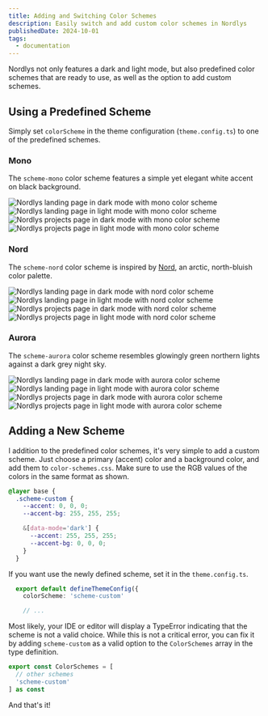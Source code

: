 ```yaml
---
title: Adding and Switching Color Schemes
description: Easily switch and add custom color schemes in Nordlys
publishedDate: 2024-10-01
tags:
  - documentation
---
```


Nordlys not only features a dark and light mode, but also predefined color schemes that are ready to use, as well as the option to add custom schemes.

## Using a Predefined Scheme

Simply set `colorScheme` in the theme configuration (`theme.config.ts`) to one of the predefined schemes.

### Mono

The `scheme-mono` color scheme features a simple yet elegant white accent on black background.


<div class="flex flex-col gap-4">
  <div class="flex justify-center gap-4 max-w-full">
    <Image class="my-0 border rounded w-[48%]" src={monoDarkLanding} alt="Nordlys landing page in dark mode with mono color scheme" />
    <Image class="my-0 border rounded w-[48%]" src={monoLightLanding} alt="Nordlys landing page in light mode with mono color scheme" />
  </div>
  <div class="flex justify-center gap-4 max-w-full">
    <Image class="my-0 border rounded w-[48%]" src={monoDarkProjects} alt="Nordlys projects page in dark mode with mono color scheme" />
    <Image class="my-0 border rounded w-[48%]" src={monoLightProjects} alt="Nordlys projects page in light mode with mono color scheme" />
  </div>
</div>

### Nord

The `scheme-nord` color scheme is inspired by [Nord](https://www.nordtheme.com/), an arctic, north-bluish color palette.


<div class="flex flex-col gap-4">
  <div class="flex justify-center gap-4 max-w-full">
    <Image class="my-0 border rounded w-[48%]" src={nordDarkLanding} alt="Nordlys landing page in dark mode with nord color scheme" />
    <Image class="my-0 border rounded w-[48%]" src={nordLightLanding} alt="Nordlys landing page in light mode with nord color scheme" />
  </div>
  <div class="flex justify-center gap-4 max-w-full">
    <Image class="my-0 border rounded w-[48%]" src={nordDarkProjects} alt="Nordlys projects page in dark mode with nord color scheme" />
    <Image class="my-0 border rounded w-[48%]" src={nordLightProjects} alt="Nordlys projects page in light mode with nord color scheme" />
  </div>
</div>

### Aurora

The `scheme-aurora` color scheme resembles glowingly green northern lights against a dark grey night sky.


<div class="flex flex-col gap-4">
  <div class="flex justify-center gap-4 max-w-full">
    <Image class="my-0 border rounded w-[48%]" src={auroraDarkLanding} alt="Nordlys landing page in dark mode with aurora color scheme" />
    <Image class="my-0 border rounded w-[48%]" src={auroraLightLanding} alt="Nordlys landing page in light mode with aurora color scheme" />
  </div>
  <div class="flex justify-center gap-4 max-w-full">
    <Image class="my-0 border rounded w-[48%]" src={auroraDarkProjects} alt="Nordlys projects page in dark mode with aurora color scheme" />
    <Image class="my-0 border rounded w-[48%]" src={auroraLightProjects} alt="Nordlys projects page in light mode with aurora color scheme" />
  </div>
</div>

## Adding a New Scheme

I addition to the predefined color schemes, it's very simple to add a custom scheme. Just choose a primary (accent) color and a background color, and add them to `color-schemes.css`. Make sure to use the RGB values of the colors in the same format as shown.

```css src/style/color-schemes.css
@layer base {
  .scheme-custom {
    --accent: 0, 0, 0;
    --accent-bg: 255, 255, 255;

    &[data-mode='dark'] {
      --accent: 255, 255, 255;
      --accent-bg: 0, 0, 0;
    }
  }
```
If you want use the newly defined scheme, set it in the `theme.config.ts`.

```ts src/theme.config.ts
  export default defineThemeConfig({
    colorScheme: 'scheme-custom'

    // ...
```

Most likely, your IDE or editor will display a TypeError indicating that the scheme is not a valid choice. While this is not a critical error, you can fix it by adding `scheme-custom` as a valid option to the `ColorSchemes` array in the type definition.

```ts src/types.ts
export const ColorSchemes = [
  // other schemes
  'scheme-custom'
] as const
```

And that's it!
